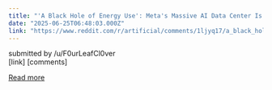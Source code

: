 ```yaml
---
title: "'A Black Hole of Energy Use': Meta's Massive AI Data Center Is Stressing Out a Louisiana Community"
date: "2025-06-25T06:48:03.000Z"
link: "https://www.reddit.com/r/artificial/comments/1ljyq17/a_black_hole_of_energy_use_metas_massive_ai_data/"
---
```


submitted by    /u/F0urLeafCl0ver  
 [link]   [comments]

[Read more](https://www.reddit.com/r/artificial/comments/1ljyq17/a_black_hole_of_energy_use_metas_massive_ai_data/)
